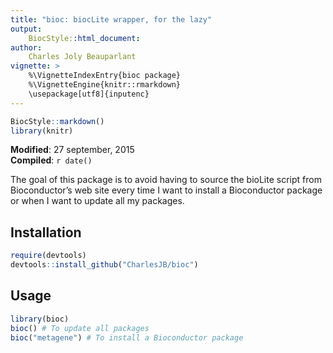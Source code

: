 ```yaml
---
title: "bioc: biocLite wrapper, for the lazy"
output:
    BiocStyle::html_document:
author:
    Charles Joly Beauparlant
vignette: >
    %\VignetteIndexEntry{bioc package}
    %\VignetteEngine{knitr::rmarkdown}
    \usepackage[utf8]{inputenc}
---
```


```r
BiocStyle::markdown()
library(knitr)
```

**Modified**: 27 september, 2015<br />
**Compiled**: `r date()`<br />

The goal of this package is to avoid having to source the bioLite script from
Bioconductor's web site every time I want to install a Bioconductor package or
when I want to update all my packages.

## Installation

```r
require(devtools)
devtools::install_github("CharlesJB/bioc")
```

## Usage

```r
library(bioc)
bioc() # To update all packages
bioc("metagene") # To install a Bioconductor package
```
